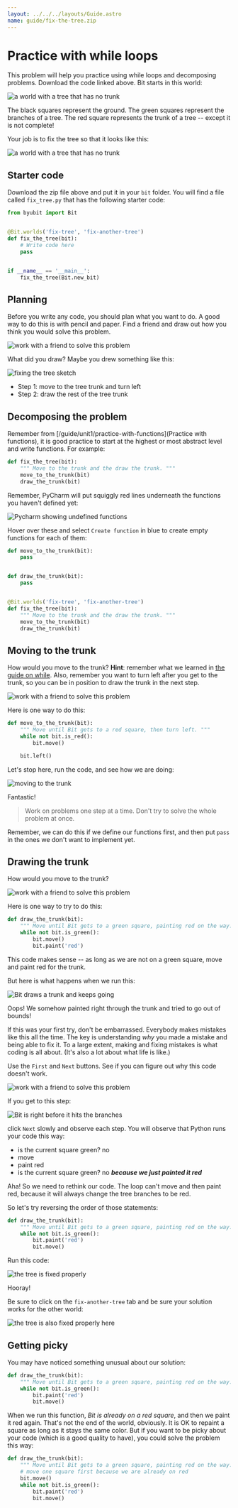 ```yaml
---
layout: ../../../layouts/Guide.astro
name: guide/fix-the-tree.zip
---
```



# Practice with while loops

<YouTube id="uk7_B6Dzm0M" />

This problem will help you practice using while loops and decomposing problems.
Download the code linked above. Bit starts in this world:

![a world with a tree that has no trunk](/images/guide/bit/fix-tree.start.svg)

The black squares represent the ground. The green squares represent the branches
of a tree. The red square represents the trunk of a tree -- except it is not
complete!

Your job is to fix the tree so that it looks like this:

![a world with a tree that has no trunk](/images/guide/bit/fix-tree.finish.svg)

## Starter code

Download the zip file above and put it in your `bit` folder. You will find a
file called `fix_tree.py` that has the following starter code:

```python
from byubit import Bit


@Bit.worlds('fix-tree', 'fix-another-tree')
def fix_the_tree(bit):
    # Write code here
    pass


if __name__ == '__main__':
    fix_the_tree(Bit.new_bit)
```

## Planning

Before you write any code, you should plan what you want to do. A good way to do
this is with pencil and paper. Find a friend and draw out how you think you
would solve this problem.

![work with a friend to solve this problem](/images/guide/work-with-a-friend.png)

What did you draw? Maybe you drew something like this:

![fixing the tree sketch](/images/guide/bit/fix-tree-sketch.png)

- Step 1: move to the tree trunk and turn left
- Step 2: draw the rest of the tree trunk

## Decomposing the problem

Remember from [/guide/unit1/practice-with-functions](Practice with functions),
it is good practice to start at the highest or most abstract level and write
functions. For example:

```python
def fix_the_tree(bit):
    """ Move to the trunk and the draw the trunk. """
    move_to_the_trunk(bit)
    draw_the_trunk(bit)
```

Remember, PyCharm will put squiggly red lines underneath the functions you
haven't defined yet:

![Pycharm showing undefined functions](/images/guide/bit/fix-tree-function-not-defined.png)

Hover over these and select `Create function` in blue to create empty functions
for each of them:

```python
def move_to_the_trunk(bit):
    pass


def draw_the_trunk(bit):
    pass


@Bit.worlds('fix-tree', 'fix-another-tree')
def fix_the_tree(bit):
    """ Move to the trunk and the draw the trunk. """
    move_to_the_trunk(bit)
    draw_the_trunk(bit)
```

## Moving to the trunk

How would you move to the trunk? **Hint**: remember what we learned in
[the guide on while](/guide/unit1/while). Also, remember you want to turn left
after you get to the trunk, so you can be in position to draw the trunk in the
next step.

![work with a friend to solve this problem](/images/guide/work-with-a-friend.png)

Here is one way to do this:

```python
def move_to_the_trunk(bit):
    """ Move until Bit gets to a red square, then turn left. """
    while not bit.is_red():
        bit.move()

    bit.left()
```

Let's stop here, run the code, and see how we are doing:

![moving to the trunk](/images/guide/bit/fix-tree-step-1.png)

Fantastic!

> Work on problems one step at a time. Don't try to solve the whole problem at
> once.

Remember, we can do this if we define our functions first, and then put `pass`
in the ones we don't want to implement yet.

## Drawing the trunk

How would you move to the trunk?

![work with a friend to solve this problem](/images/guide/work-with-a-friend.png)

Here is one way to try to do this:

```python
def draw_the_trunk(bit):
    """ Move until Bit gets to a green square, painting red on the way. """
    while not bit.is_green():
        bit.move()
        bit.paint('red')
```

This code makes sense -- as long as we are not on a green square, move and paint
red for the trunk.

But here is what happens when we run this:

![Bit draws a trunk and keeps going](/images/guide/bit/fix-tree-out-of-bounds.png)

Oops! We somehow painted right through the trunk and tried to go out of bounds!

If this was your first try, don't be embarrassed. Everybody makes mistakes like
this all the time. The key is understanding _why_ you made a mistake and being
able to fix it. To a large extent, making and fixing mistakes is what coding is
all about. (It's also a lot about what life is like.)

Use the `First` and `Next` buttons. See if you can figure out why this code
doesn't work.

![work with a friend to solve this problem](/images/guide/work-with-a-friend.png)

If you get to this step:

![Bit is right before it hits the branches](/images/guide/bit/fix-tree-debugging.png)

click `Next` slowly and observe each step. You will observe that Python runs
your code this way:

- is the current square green? no
- move
- paint red
- is the current square green? no **_because we just painted it red_**

Aha! So we need to rethink our code. The loop can't move and then paint red,
because it will always change the tree branches to be red.

So let's try reversing the order of those statements:

```python
def draw_the_trunk(bit):
    """ Move until Bit gets to a green square, painting red on the way. """
    while not bit.is_green():
        bit.paint('red')
        bit.move()
```

Run this code:

![the tree is fixed properly](/images/guide/bit/fix-tree-solved.png)

Hooray!

Be sure to click on the `fix-another-tree` tab and be sure your solution works
for the other world:

![the tree is also fixed properly here](/images/guide/bit/another-fix-tree-solved.png)

## Getting picky

You may have noticed something unusual about our solution:

```python
def draw_the_trunk(bit):
    """ Move until Bit gets to a green square, painting red on the way. """
    while not bit.is_green():
        bit.paint('red')
        bit.move()
```

When we run this function, _Bit is already on a red square_, and then we paint
it red again. That's not the end of the world, obviously. It is OK to repaint a
square as long as it stays the same color. But if you want to be picky about
your code (which is a good quality to have), you could solve the problem this
way:

```python
def draw_the_trunk(bit):
    """ Move until Bit gets to a green square, painting red on the way. """
    # move one square first because we are already on red
    bit.move()
    while not bit.is_green():
        bit.paint('red')
        bit.move()
```
